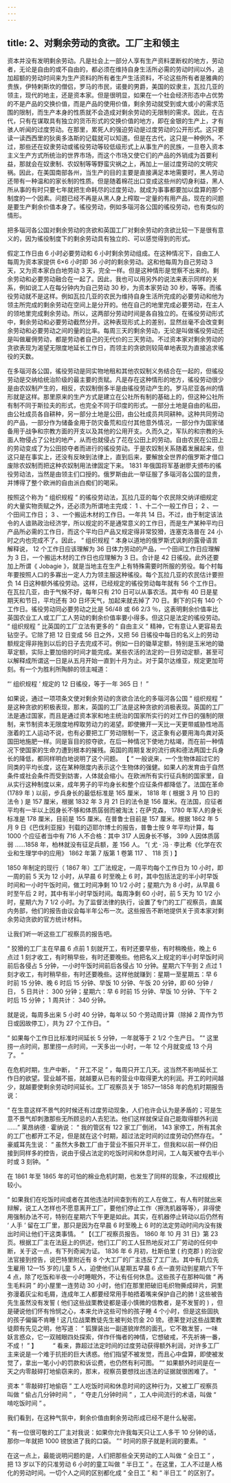 ```yaml
---
---
---
```

title: 2、对剩余劳动的贪欲。工厂主和领主
---




资本并没有发明剩余劳动。凡是社会上一部分人享有生产资料垄断权的地方，劳动者，无论是自由的或不自由的，都必须在维持自身生活所必需的劳动时间以外，追加超额的劳动时间来为生产资料的所有者生产生活资料，不论这些所有者是雅典的贵族，伊特剌斯坎的僧侣，罗马的市民，诺曼的男爵，美国的奴隶主，瓦拉几亚的领主，现代的地主，还是资本家。但是很明显，如果在一个社会经济形态中占优势的不是产品的交换价值，而是产品的使用价值，剩余劳动就受到或大或小的需求范围的限制，而生产本身的性质就不会造成对剩余劳动的无限制的需求。因此，在古代，只有在谋取具有独立的货币形式的交换价值的地方，即在金银的生产上，才有骇人听闻的过度劳动。在那里，累死人的强迫劳动是过度劳动的公开形式。这只要读一读西西里的狄奥多洛斯的记载就可以知道。但是在古代，这只是一种例外。不过，那些还在奴隶劳动或徭役劳动等较低级形式上从事生产的民族，一旦卷入资本主义生产方式所统治的世界市场，而这个市场又使它们的产品的外销成为首要利益，那就会在奴隶制、农奴制等等野蛮灾祸之上，再加上一层过度劳动的文明灾祸。因此，在美国南部各州，当生产的目的主要是直接满足本地需要时，黑人劳动还带有一种温和的家长制的性质。但是随着棉花出口变成这些州的切身利益，黑人所从事的有时只要七年就把生命耗尽的过度劳动，就成为事事都要加以盘算的那个制度的一个因素。问题已经不再是从黑人身上榨取一定量的有用产品，现在的问题是要生产剩余价值本身了。徭役劳动，例如多瑙河各公国的徭役劳动，也有类似的情形。

把多瑙河各公国对剩余劳动的贪欲和英国工厂对剩余劳动的贪欲比较一下是很有意义的，因为徭役制度下的剩余劳动具有独立的、可以感觉得到的形式。

假定工作日由 6 小时必要劳动和 6 小时剩余劳动组成。在这种情况下，自由工人每周为资本家提供 6×6 小时即 36 小时的剩余劳动。这和他每周为自己劳动 3 天，又为资本家白白地劳动 3 天，完全一样。但是这种情形是觉察不出来的。剩余劳动和必要劳动融合在一起了。因此，我也可以用另外的说法来表示同样的关系，例如说工人在每分钟内为自己劳动 30 秒，为资本家劳动 30 秒，等等。而徭役劳动就不是这样。例如瓦拉几亚的农民为维持自身生活所完成的必要劳动和他为领主所完成的剩余劳动在空间上是分开的。他在自己的地里完成必要劳动，在主人的领地里完成剩余劳动。所以，这两部分劳动时间是各自独立的。在徭役劳动形式中，剩余劳动和必要劳动截然分开。这种表现形式上的差别，显然丝毫不会改变剩余劳动和必要劳动之间的量的比率。每周三天的剩余劳动，无论是叫做徭役劳动还是叫做雇佣劳动，都是劳动者自己的无代价的三天劳动。不过资本家对剩余劳动的贪欲表现为渴望无限度地延长工作日，而领主的贪欲则较简单地表现为直接追求徭役的天数。

在多瑙河各公国，徭役劳动是同实物地租和其他农奴制义务结合在一起的，但徭役劳动是交纳给统治阶级的最主要的贡赋。凡是存在这种情形的地方，徭役劳动很少是由农奴制产生的，相反，农奴制倒多半是由徭役劳动产生的。罗马尼亚各州的情形就是这样。那里原来的生产方式是建立在公社所有制的基础上的，但这种公社所有制不同于斯拉夫的形式，也完全不同于印度的形式。一部分土地是自由的私田，由公社成员各自耕种，另一部分土地是公田，由公社成员共同耕种。这种共同劳动的产品，一部分作为储备金用于防灾备荒和应付其他意外情况，一部分作为国家储备用于战争和宗教方面的开支以及其他的公用开支。久而久之，军队的和宗教的头面人物侵占了公社的地产，从而也就侵占了花在公田上的劳动。自由农民在公田上的劳动变成了为公田掠夺者而进行的徭役劳动。于是农奴制关系随着发展起来，但这只是在事实上，还没有反映到法律上，直到后来，要解放全世界的俄罗斯才借口废除农奴制而把这种农奴制用法律固定下来。 1831 年俄国将军基谢廖夫颁布的徭役劳动法，当然是由领主们口授的。俄罗斯由此一举征服了多瑙河各公国的显贵，并博得了整个欧洲的自由派白痴们的喝采。

按照这个称为 “ 组织规程 ” 的徭役劳动法，瓦拉几亚的每个农民除交纳详细规定的大量实物贡赋之外，还必须为所谓地主完成： 1 、十二个一般工作日； 2 、一个田间工作日； 3 、一个搬运木材的工作日。一年共 14 日。不过，由于制定该法令的人谙熟政治经济学，所以规定的不是通常意义的工作日，而是生产某种平均日产品所必需的工作日，而这个平均日产品又规定得非常狡猾，连塞克洛普在 24 小时之内也完成不了。因此， “ 组织规程 ” 本身以道地的俄罗斯式讽刺的露骨语言解释说， 12 个工作日应该理解为 36 日体力劳动的产品，一个田间工作日应理解为 3 日，一个搬运木材的工作日也应理解为 3 日。合计是 42 日徭役。此外还要加上所谓《 Jobagie 》，就是当地主在生产上有特殊需要时所服的劳役。每个村每年要按照人口的多寡出一定人力为领主服这种徭役。每个瓦拉几亚的农民估计要担负 14 日这种额外徭役劳动。这样，已经规定的徭役劳动每年就有 56 个工作日。在瓦拉几亚，由于气候不好，每年只有 210 日可以从事农活。其中有 40 日是星期天和节日，平均还有 30 日坏天气，加起来就去掉了 70 日。剩下的只有 140 个工作日。徭役劳动同必要劳动之比是 56/48 或 66 2/3 ％，这表明剩余价值率比英国农业工人或工厂工人劳动的剩余价值率要小得多。但这只是法定的徭役劳动。 “ 组织规程 ” 比英国的工厂立法有更多的 “ 自由主义 ” 精神，它有意让人更容易去钻空子。它除了把 12 日变成 56 日之外，又把 56 日徭役中每日的名义上的劳动额规定得非拖到以后的日子去完成不可。例如一日的锄草定额，特别是玉米地的锄草定额，实际上要加倍的时间才能完成。某些农活的法定的一日劳动定额，甚至可以解释成所谓这一日是从五月开始一直到十月为止。对于莫尔达维亚，规定更加苛刻。有一个为胜利所陶醉的领主喊道：

 “‘ 组织规程 ’ 规定的 12 日徭役，等于一年 365 日！ ”

如果说，通过一项项条文使对剩余劳动的贪欲合法化的多瑙河各公国 “ 组织规程 ” 是这种贪欲的积极表现，那末，英国的工厂法是这种贪欲的消极表现。英国的工厂法是通过国家，而且是通过资本家和地主统治的国家所实行的对工作日的强制的限制，来节制资本无限度地榨取劳动力的渴望。即使撇开一天比一天更带威胁性地高涨着的工人运动不说，也有必要把工厂劳动限制一下，这正象有必要用海鸟粪对英国田地施肥一样。同是盲目的掠夺欲，在后一种情况下使地力枯竭，而在前一种情况下使国家的生命力遭到根本的摧残。英国的周期复发的流行病和德法两国士兵身长的降低，都同样明白地说明了这个问题。 【 “ 一般说来，一个生物体超过它的同类的平均长度，这在某种限度内表示这个生物体的强健。如果人的发育由于自然条件或社会条件而受到妨害，人体就会缩小。在欧洲所有实行征兵制的国家里，自从实行这种制度以来，成年男子的平均身长和整个应征条件都降低了。法国在革命 (1789 年 ) 以前，步兵身长的最低标准是 165 厘米， 1818 年 ( 根据 3 月 10 日的法令 ) 是 157 厘米，根据 1832 年 3 月 21 日的法令是 156 厘米。在法国，应征者平均有一半以上因身长不够和体质孱弱而被淘汰；在萨克森， 1780 年军人的身长标准是 178 厘米，目前是 155 厘米。在普鲁士目前是 157 厘米。根据 1862 年 5 月 9 日《巴伐利亚报》刊载的迈耶尔博士的报告，普鲁士按 9 年平均计算，每 1000 个应征者当中有 716 人不合格：其中 317 人因身长不够， 399 人因体质孱弱 ……1858 年，柏林就没有征足兵额，差 156 人。 ”( 尤 · 冯 · 李比希《化学在农业和生理学中的应用》 1862 年第 7 版第 1 卷第 117 、 118 页 ) 】

 1850 年制定的现行（ 1867 年）工厂法规定，一周平均每个工作日为 10 小时，即一周的前 5 天为 12 小时，从早晨 6 时至晚上 6 时，其中包括法定的半小时早饭时间和一小时午饭时间，做工时间净剩 10 1/2 小时；星期六为 8 小时，从早晨 6 时至午后 2 时，其中有半小时早饭时间。每周净剩 60 小时，前 5 天为 10 1/2 小时，星期六为 7 1/2 小时。为了监督法律的执行，设置了专门的工厂视察员，直属内务部，他们的报告由议会每半年公布一次。这些报告不断地提供关于资本家对剩余劳动贪欲的官方统计材料。

让我们听一听这些工厂视察员的报告吧。

 “ 狡猾的工厂主在早晨 6 点前 1 刻就开工，有时还要早些，有时稍晚些，晚上 6 点过 1 刻才收工，有时稍早些，有时还要晚些。他把名义上规定的半小时早饭时间前后各侵占 5 分钟，一小时午饭时间前后各侵占 10 分钟。星期六下午到 2 点过 1 刻才收工，有时稍早些，有时还要晚些。这样他就赚到：星期一至星期五：早 6 时前 15 分钟、晚 6 时后 15 分钟、早饭 10 分钟、午饭 20 分钟，即 60 分钟 / 日， 5 日共计： 300 分钟；星期六：早 6 时前 15 分钟、早饭 10 分钟、下午 2 时后 15 分钟； 1 周共计： 340 分钟。

就是说，每周多出来 5 小时 40 分钟，每年以 50 个劳动周计算（除掉 2 周作为节日或因故停工），共为 27 个工作日。 ”

 “ 如果每个工作日比标准时间延长 5 分钟，一年就等于 2 1/2 个生产日。 ”“ 这里捞一点时间，那里捞一点时间，一天多出一小时，一年 12 个月就变成 13 个月了。 ”

在危机时期，生产中断， “ 开工不足 ” ，每周只开工几天。这当然不影响延长工作日的欲望。营业越不振，就越要从已有的营业中取得更大的利润。开工的时间越少，就越要使剩余劳动时间延长。工厂视察员关于 1857—1858 年的危机时期报告说：

 “ 在生意这样不景气的时候还有过度劳动现象，人们也许会认为是矛盾的；可是生意不景气却刺激那些无所顾忌的人去犯法。他们这样就保证自己能取得额外利润 ……” 莱昂纳德 · 霍纳说： “ 我的管区有 122 家工厂倒闭， 143 家停工，所有其余的工厂也都开工不足，但是就在这个时期，超过法定时间的过度劳动仍然存在。 ” 豪威耳先生说： “ 虽然大多数工厂由于营业不振只开半工，但我和以前一样仍旧接到同样多的控告，说由于侵占法定的吃饭时间和休息时间，工人每天被夺去半小时或 3 刻钟。 ”

在 1861 年至 1865 年的可怕的棉业危机时期，也发生了同样的现象，不过规模比较小。

 “ 如果我们在吃饭时间或者在其他违法时间查到有的工人在做工，有人有时就出来辩解，说工人怎样也不愿意离开工厂，要他们停止工作〈擦洗机器等等〉，非得使用强制办法不可，特别在星期六下午更是如此。其实，在机器停止转动以后仍然有 ‘ 人手 ’ 留在工厂里，那只是因为在早晨 6 时至晚上 6 时的法定劳动时间内没有拨出时间让他们干这类事情。 ” 【《工厂视察员报告。 1860 年 10 月 31 日》第 23 页。根据工厂主在法庭上的供述，他们工厂的工人狂热地反对工厂劳动的任何中断，关于这一点，有下列奇闻为证。 1836 年 6 月初，杜斯伯里 ( 约克郡 ) 的治安法官接到控告，说巴特里附近有 8 个大工厂的厂主违反了工厂法。其中有几位先生雇用 12—15 岁的儿童 5 人，迫使他们从星期五早晨 6 点一直劳动到星期六下午 4 点，除了吃饭和半夜一小时睡眠外，不让有任何休息。这些孩子在那种叫做 “ 再生毛料洞 ” 的小屋里一连劳动 30 小时，他们在那里把破旧毛织物撕成碎片，洞里弥漫着灰尘和毛屑，连成年工人都要经常用手帕捂着嘴来保护自己的肺 ! 这些被告先生虽然没有发誓 ( 他们这些战栗教徒都是谨小慎微的信教者，是不发誓的 ) ，但是硬说他们怀有怜悯之心，本来允许这些可怜的孩子睡 4 个小时，但是这些固执的孩子偏偏不肯睡 ! 这几位战栗教徒先生被判处罚金 20 镑。德莱登对这些战栗教徒颇有先见之明，他写道： “ 狐狸装出一副道貌岸然的面孔，它不敢发誓，一味妖言惑众，它一双贼眼四处探索，佯作仟悔者的神情，它想破戒，不先祈祷一番，不成！ ” 】 　　 “ 看来，靠超过法定时间的过度劳动获得额外利润，对许多工厂主来说是一个难于抗拒的巨大诱惑。他们指望不被发觉，而且心中盘算，即使被发觉了，拿出一笔小小的罚款和诉讼费，也仍然有利可图。 ”“ 如果额外时间是在一天之内零敲碎打地偷窃来的，那末，视察员要想找出违法的证据就很困难了。 ”

资本 “ 零敲碎打地偷窃 ” 工人吃饭时间和休息时间的这种行为，又被工厂视察员叫做 “ 偷占几分钟时间 ” ， “ 夺走几分钟时间 ” ，工人中间流行的术语，叫做 “ 啃吃饭时间 ” 。

我们看到，在这种气氛中，剩余价值由剩余劳动形成已经不是什么秘密。

 “ 有一位很可敬的工厂主对我说：如果你允许我每天只让工人多干 10 分钟的话，那你一年就把 1000 镑放进了我的口袋。 ”“ 时间的原子就是利润的要素。 ”

在这一点上，最能说明问题的是，人们把那些全天劳动的工人叫做 “ 全日工 ” ，把 13 岁以下的只准劳动 6 小时的童工叫做 “ 半日工 ” 。在这里，工人不过是人格化的劳动时间。一切个人之间的区别都化成 “ 全日工 ” 和 “ 半日工 ” 的区别了。